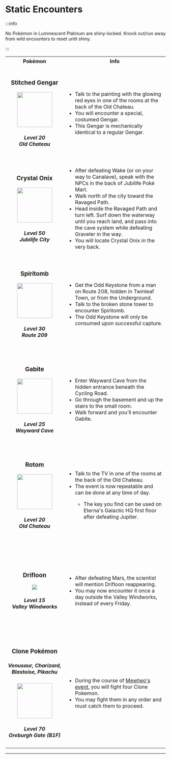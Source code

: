 # Static Encounters

:::info

No Pokémon in Luminescent Platinum are shiny-locked. Knock out/run away from wild encounters to reset until shiny.

:::

<table>
    <tr>
        <th width="300">Pokémon</th>
        <th width="700">Info</th>
    </tr>
    <tr>
        <td align="center" height="300">
            <h3>Stitched Gengar</h3>
            <img src="https://raw.githubusercontent.com/TeamLumi/luminescent-team/main/static/img/pm0094_01_00_00_L.webp"
                width="110" />
            <h5>Level 20<br />
                Old Chateau</h5>
        </td>
        <td>
            <ul>
                <li> Talk to the painting with the glowing red eyes in one of the rooms at the back of the Old
                    Chateau.</li>
                <li> You will encounter a special, costumed Gengar.</li>
                <li> This Gengar is mechanically identical to a regular Gengar.</li>
            </ul>
        </td>
    </tr>
    <tr>
        <td align="center" height="300">
            <h3>Crystal Onix</h3>
            <img src="https://raw.githubusercontent.com/TeamLumi/luminescent-team/main/static/img/pm0095_01_00_00_L.webp"
                width="110" />
            <h5>Level 50<br />
                Jubilife City</h5>
        </td>
        <td>
            <ul>
                <li> After defeating Wake (or on your way to Canalave), speak with the NPCs in the back of
                    Jubilife Poké Mart.</li>
                <li> Walk north of the city toward the Ravaged Path.</li>
                <li> Head inside the Ravaged Path and turn left. Surf down the waterway until you reach land,
                    and pass into the cave system while defeating Graveler in the way.</li>
                <li> You will locate Crystal Onix in the very back.</li>
            </ul>
        </td>
    </tr>
    <tr>
        <td align="center" height="300">
            <h3>Spiritomb</h3>
            <img src="https://raw.githubusercontent.com/TeamLumi/luminescent-team/main/static/img/pm0442_00_00_00_L.webp"
                width="110" />
            <h5>Level 30<br />
                Route 209</h5>
        </td>
        <td>
            <ul>
                <li> Get the Odd Keystone from a man on Route 208, hidden in Twinleaf Town, or from the
                    Underground.</li>
                <li> Talk to the broken stone tower to encounter Spiritomb.</li>
                <li> The Odd Keystone will only be consumed upon successful capture.</li>
            </ul>
        </td>
    </tr>
    <tr>
        <td align="center" height="300">
            <h3>Gabite</h3>
            <img src="https://raw.githubusercontent.com/TeamLumi/luminescent-team/main/static/img/pm0444_00_00_00_L.webp"
                width="110" />
            <h5>Level 25<br />
                Wayward Cave</h5>
        </td>
        <td>
            <ul>
                <li> Enter Wayward Cave from the hidden entrance beneath the Cycling Road.</li>
                <li> Go through the basement and up the stairs to the small room.</li>
                <li> Walk forward and you'll encounter Gabite.</li>
            </ul>
        </td>
    </tr>
    <tr>
        <td align="center" height="300">
            <h3>Rotom</h3>
            <img src="https://raw.githubusercontent.com/TeamLumi/luminescent-team/main/static/img/pm0479_00_02_00_L.webp"
                width="110" />
            <h5>Level 20<br />
                Old Chateau</h5>
        </td>
        <td>
            <ul>
                <li> Talk to the TV in one of the rooms at the back of the Old Chateau.</li>
                <li> The event is now repeatable and can be done at any time of day.</li>
                <ul>
                    <li> The key you find can be used on Eterna's Galactic HQ first floor after defeating
                        Jupiter.</li>
                </ul>
            </ul>
        </td>
    </tr>
        <tr>
        <td align="center" height="300">
            <h3>Drifloon</h3>
            <img src="https://raw.githubusercontent.com/TeamLumi/luminescent-team/main/static/img/pm0425_00_00_00_L.png" />
            <h5>Level 15<br />
                Valley Windworks</h5>
        </td>
        <td>
            <ul>
                <li> After defeating Mars, the scientist will mention Drifloon reappearing.</li>
                <li> You may now encounter it once a day outside the Valley Windworks, instead of every Friday.</li>
            </ul>
        </td>
    </tr>
    <tr>
        <td align="center" height="300">
            <h3>Clone Pokémon</h3>
            <h5>Venusaur, Charizard, Blastoise, Pikachu</h5>
            <img src="https://raw.githubusercontent.com/TeamLumi/luminescent-team/main/static/img/pm0025_01_00_00_L.webp"
                width="110" />
            <h5>Level 70<br />
                Oreburgh Gate (B1F)</h5>
        </td>
        <td>
            <ul>
                <li> During the course of <a
                        href="https://luminescent.team/docs/special-events/legendaries#kanto-legendaries">Mewtwo's
                        event</a>, you will fight four Clone Pokemon.</li>
                <li> You may fight them in any order and must catch them to proceed.</li>
            </ul>
        </td>
    </tr>
</table>
<hr />
